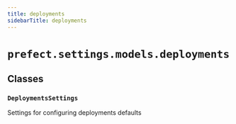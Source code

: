 ```yaml
---
title: deployments
sidebarTitle: deployments
---
```


# `prefect.settings.models.deployments`

## Classes

### `DeploymentsSettings` <sup><a href="https://github.com/PrefectHQ/prefect/blob/main/src/prefect/settings/models/deployments.py#L9" target="_blank"><Icon icon="github" size="14" /></a></sup>


Settings for configuring deployments defaults

